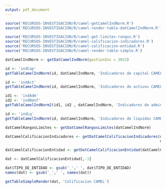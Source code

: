 ```yaml
---
output: pdf_document
---
```

<!-- FUNCIONES NECESARIAS -->
```r
source('RECURSOS-INVESTIGACION/R/camel-getCamelIndNorm.R')
source('RECURSOS-INVESTIGACION/R/camel-render-table-datCamelIndNorm.R')

source('RECURSOS-INVESTIGACION/R/camel-get-limites-rangos.R')
source('RECURSOS-INVESTIGACION/R/camel-calificacion-indicadores.R')
source('RECURSOS-INVESTIGACION/R/camel-calificacion-entidad.R')
source('RECURSOS-INVESTIGACION/R/camel-render-table-simple.R')

```


\section*{Anexos}
\addcontentsline{toc}{section}{\protect\numberline{}Anexos}

<!-- ANEXO 1 -->
\subsection*{Anexo 1 - Carta solicitud permiso uso de datos de entidades financiera de Bolivia publicado por la ASFI}

\begin{figure}[h!]
\centering
\includegraphics[width=20cm,height=17cm]{RECURSOS-INVESTIGACION/010-ANEXOS/carta-solicitud-permiso-asfi.jpg}
\caption{Carta solicitud permiso uso de datos ASFI}
\end{figure}


<!-- ANEXO 2 -->
\newpage
\subsection*{Anexo 2 - Respuesta solicitud permiso uso de datos de entidades financiera de Bolivia publicado por la ASFI}

\begin{figure}[h!]
\centering
\includegraphics[width=20cm,height=17cm]{RECURSOS-INVESTIGACION/010-ANEXOS/permiso-asfi.jpg}
\caption{Respuesta solicitud permiso uso de datos ASFI}
\end{figure}

<!-- ANEXO 3-->
\newpage
\subsection*{Anexo 3 - Indicadores CAMEL calculados}

```r
datCamelIndNorm <- getDatCamelIndNorm(gestionInc = 2022)
```


\subsubsection*{Capital}

```r
id <- 'indCap'
getTableCamelIndNorm(id, datCamelIndNorm, 'Indicadores de capital CAMEL')
```


\newpage
\subsubsection*{Activos}

```r
id <- 'indAct'
getTableCamelIndNorm(id, datCamelIndNorm, 'Indicadores de activos CAMEL')
```

\newpage
\subsubsection*{Administración y rentabilidad}

```r
id1 <- 'indAdm'
id2 <- 'indBenf'
getTableCamelIndNorm2(id1, id2 , datCamelIndNorm, 'Indicadores de administración y rentabilidad CAMEL')
```

\newpage
\subsubsection*{Liquidez}

```r
id <- 'indLq'
getTableCamelIndNorm(id, datCamelIndNorm, 'Indicadores de liquidez CAMEL')
```



\newpage
\subsection*{Anexo 3 - Calificaciones CAMEL}

```r

datCamelRangosLimites <- getDatCamelRangosLimites(datCamelIndNorm)

datCamelCalificacionIndicadores <- getDatCamelCalificacionIndicadores(datCamelIndNorm,
                                                                      datCamelRangosLimites)

datCamelCalificacionEntidad <- getDatCamelCalificacionEntidad(datCamelCalificacionIndicadores)

```

```r
dat <- datCamelCalificacionEntidad[,-1]

dat$TIPO_DE_ENTIDAD <- gsub('_',' ', dat$TIPO_DE_ENTIDAD)
names(dat) <- gsub('_',' ', names(dat))

getTableSimpleRender(dat, 'Calificacion CAMEL')
```

